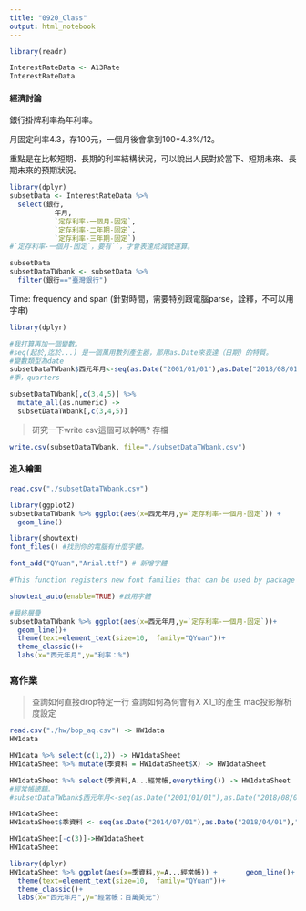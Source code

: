 ```yaml
---
title: "0920_Class"
output: html_notebook
---
```


```r
library(readr)
```

```r
InterestRateData <- A13Rate
InterestRateData
```

#### 經濟討論

銀行掛牌利率為年利率。

月固定利率4.3，存100元，一個月後會拿到100*4.3%/12。

重點是在比較短期、長期的利率結構狀況，可以說出人民對於當下、短期未來、長期未來的預期狀況。


```r
library(dplyr)
subsetData <- InterestRateData %>%
  select(銀行,
           年月,
           `定存利率-一個月-固定`,
           `定存利率-二年期-固定`,
           `定存利率-三年期-固定`)
#`定存利率-一個月-固定`，要有``，才會表達成減號運算。
```

```r
subsetData
subsetDataTWbank <- subsetData %>%
  filter(銀行=="臺灣銀行")
```

Time: frequency and span (針對時間，需要特別跟電腦parse，詮釋，不可以用字串)
```r
library(dplyr)

#我打算再加一個變數。
#seq(起於,迄於...) 是一個萬用數列產生器，那用as.Date來表達（日期）的特質。
#變數類型為date
subsetDataTWbank$西元年月<-seq(as.Date("2001/01/01"),as.Date("2018/08/01"),"months") 
#季，quarters
```

```r
subsetDataTWbank[,c(3,4,5)] %>% 
  mutate_all(as.numeric) -> 
  subsetDataTWbank[,c(3,4,5)]
```

> 研究一下write csv這個可以幹嗎? 存檔

```r
write.csv(subsetDataTWbank, file="./subsetDataTWbank.csv")
```

#### 進入繪圖

```r
read.csv("./subsetDataTWbank.csv")
```

```r
library(ggplot2)
subsetDataTWbank %>% ggplot(aes(x=西元年月,y=`定存利率-一個月-固定`)) +
  geom_line()
```

```r
library(showtext)
font_files() #找到你的電腦有什麼字體。
```

```r
font_add("QYuan","Arial.ttf") # 新增字體

#This function registers new font families that can be used by package showtext and the SWF device in package R2SWF. Currently supported formats include but not limited to TrueType fonts(*.ttf, *.ttc) and OpenType fonts(*.otf).

showtext_auto(enable=TRUE) #啟用字體
```

```r
#最終層疊
subsetDataTWbank %>% ggplot(aes(x=西元年月,y=`定存利率-一個月-固定`))+
  geom_line()+
  theme(text=element_text(size=10,  family="QYuan"))+
  theme_classic()+
  labs(x="西元年月",y="利率：%")
```

### 寫作業

> 查詢如何直接drop特定一行
> 查詢如何為何會有X X1_1的產生
> mac投影解析度設定

```r
read.csv("./hw/bop_aq.csv") -> HW1data
HW1data
```

```r
HW1data %>% select(c(1,2)) -> HW1dataSheet
HW1dataSheet %>% mutate(季資料 = HW1dataSheet$X) -> HW1dataSheet

HW1dataSheet %>% select(季資料,A...經常帳,everything()) -> HW1dataSheet
#經常帳總額。
#subsetDataTWbank$西元年月<-seq(as.Date("2001/01/01"),as.Date("2018/08/01"),"months") 

HW1dataSheet
HW1dataSheet$季資料 <- seq(as.Date("2014/07/01"),as.Date("2018/04/01"),"quarters")

HW1dataSheet[-c(3)]->HW1dataSheet
HW1dataSheet

```

```r
library(dplyr)
HW1dataSheet %>% ggplot(aes(x=季資料,y=A...經常帳)) +       geom_line()+
  theme(text=element_text(size=10,  family="QYuan"))+
  theme_classic()+
  labs(x="西元年月",y="經常帳：百萬美元") 
```


